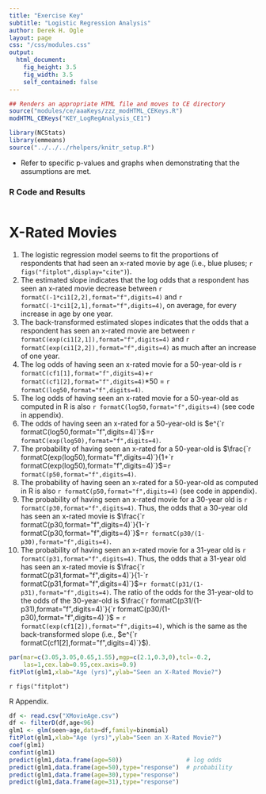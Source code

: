 ```yaml
---
title: "Exercise Key"
subtitle: "Logistic Regression Analysis"
author: Derek H. Ogle
layout: page
css: "/css/modules.css"
output:
  html_document:
    fig_height: 3.5
    fig_width: 3.5
    self_contained: false
---
```


```r
## Renders an appropriate HTML file and moves to CE directory
source("modules/ce/aaaKeys/zzz_modHTML_CEKeys.R")
modHTML_CEKeys("KEY_LogRegAnalysis_CE1")
```

```r
library(NCStats)
library(emmeans)
source("../../../rhelpers/knitr_setup.R")
```

<div class="alert alert-warning">
<ul>
  <li>Refer to specific p-values and graphs when demonstrating that the assumptions are met.</li>
</ul>
</div>



### R Code and Results
```r
```

# X-Rated Movies

1. The logistic regression model seems to fit the proportions of respondents that had seen an x-rated movie by age (i.e., blue pluses; `r figs("fitplot",display="cite")`).
1. The estimated slope indicates that the log odds that a respondent has seen an x-rated movie decrease between `r formatC(-1*ci1[2,2],format="f",digits=4)` and `r formatC(-1*ci1[2,1],format="f",digits=4)`, on average, for every increase in age by one year.
1. The back-transformed estimated slopes indicates that the odds that a respondent has seen an x-rated movie are between `r formatC(exp(ci1[2,1]),format="f",digits=4)` and `r formatC(exp(ci1[2,2]),format="f",digits=4)` as much after an increase of one year.
1. The log odds of having seen an x-rated movie for a 50-year-old is `r formatC(cf1[1],format="f",digits=4)`+`r formatC(cf1[2],format="f",digits=4)`*50 = `r formatC(log50,format="f",digits=4)`.
1. The log odds of having seen an x-rated movie for a 50-year-old as computed in R is also `r formatC(log50,format="f",digits=4)` (see code in appendix).
1. The odds of having seen an x-rated for a 50-year-old is $e^{`r formatC(log50,format="f",digits=4)`}$=`r formatC(exp(log50),format="f",digits=4)`.
1. The probability of having seen an x-rated for a 50-year-old is $\frac{`r formatC(exp(log50),format="f",digits=4)`}{1+`r formatC(exp(log50),format="f",digits=4)`}$=`r formatC(p50,format="f",digits=4)`.
1. The probability of having seen an x-rated for a 50-year-old as computed in R is also `r formatC(p50,format="f",digits=4)` (see code in appendix).
1. The probability of having seen an x-rated movie for a 30-year old is `r formatC(p30,format="f",digits=4)`. Thus, the odds that a 30-year old has seen an x-rated movie is $\frac{`r formatC(p30,format="f",digits=4)`}{1-`r formatC(p30,format="f",digits=4)`}$=`r formatC(p30/(1-p30),format="f",digits=4)`.
1. The probability of having seen an x-rated movie for a 31-year old is `r formatC(p31,format="f",digits=4)`. Thus, the odds that a 31-year old has seen an x-rated movie is $\frac{`r formatC(p31,format="f",digits=4)`}{1-`r formatC(p31,format="f",digits=4)`}$=`r formatC(p31/(1-p31),format="f",digits=4)`. The ratio of the odds for the 31-year-old to the odds of the 30-year-old is $\frac{`r formatC(p31/(1-p31),format="f",digits=4)`}{`r formatC(p30/(1-p30),format="f",digits=4)`}$ = `r formatC(exp(cf1[2]),format="f",digits=4)`, which is the same as the back-transformed slope (i.e., $e^{`r formatC(cf1[2],format="f",digits=4)`}$).


```r
par(mar=c(3.05,3.05,0.65,1.55),mgp=c(2.1,0.3,0),tcl=-0.2,
    las=1,cex.lab=0.95,cex.axis=0.9)
fitPlot(glm1,xlab="Age (yrs)",ylab="Seen an X-Rated Movie?")
```

`r figs("fitplot")`


R Appendix.
```r
df <- read.csv("XMovieAge.csv")
df <- filterD(df,age<96)
glm1 <- glm(seen~age,data=df,family=binomial)
fitPlot(glm1,xlab="Age (yrs)",ylab="Seen an X-Rated Movie?")
coef(glm1)
confint(glm1)
predict(glm1,data.frame(age=50))                  # log odds
predict(glm1,data.frame(age=50),type="response")  # probability
predict(glm1,data.frame(age=30),type="response")
predict(glm1,data.frame(age=31),type="response")
```
